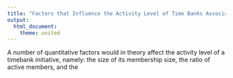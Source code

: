 ```yaml
---
title: "Factors that Influence the Activity Level of Time Banks Associated with hOurworld"
output:
  html_document:
    theme: united
---
```


A number of quantitative factors would in theory affect the activity level of a timebank initiative, namely: the size of its membership size, the ratio of active members, and the 